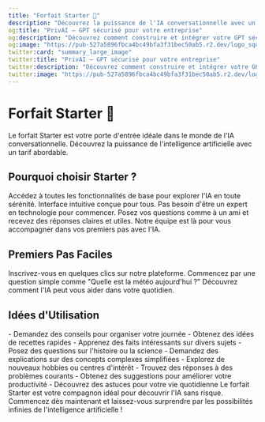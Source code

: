 ```yaml
---
title: "Forfait Starter 🌱"
description: "Découvrez la puissance de l'IA conversationnelle avec un tarif abordable"
og:title: "PrivAI – GPT sécurisé pour votre entreprise"
og:description: "Découvrez comment construire et intégrer votre GPT sécurisé avec PrivAI."
og:image: "https://pub-527a5896fbca4bc49bfa3f31bec50ab5.r2.dev/logo_square.png"
twitter:card: "summary_large_image"
twitter:title: "PrivAI – GPT sécurisé pour votre entreprise"
twitter:description: "Découvrez comment construire et intégrer votre GPT sécurisé avec PrivAI."
twitter:image: "https://pub-527a5896fbca4bc49bfa3f31bec50ab5.r2.dev/logo_square.png"
---
```


# Forfait Starter 🌱

Le forfait Starter est votre porte d'entrée idéale dans le monde de l'IA conversationnelle. Découvrez la puissance de l'intelligence artificielle avec un tarif abordable.

## Pourquoi choisir Starter ?

<CardGroup cols={2}>
  <Card title="Fonctionnalités Essentielles" icon="star">
    Accédez à toutes les fonctionnalités de base pour explorer l'IA en toute sérénité.
  </Card>
  <Card title="Ultra Simple" icon="zap">
    Interface intuitive conçue pour tous. Pas besoin d'être un expert en technologie pour commencer.
  </Card>
  <Card title="Conversations Naturelles" icon="message-circle">
    Posez vos questions comme à un ami et recevez des réponses claires et utiles.
  </Card>
  <Card title="Support Disponible" icon="headset">
    Notre équipe est là pour vous accompagner dans vos premiers pas avec l'IA.
  </Card>
</CardGroup>

## Premiers Pas Faciles

<Steps>
  <Step title="Créez votre compte">
    Inscrivez-vous en quelques clics sur notre plateforme.
  </Step>
  <Step title="Posez votre première question">
    Commencez par une question simple comme "Quelle est la météo aujourd'hui ?"
  </Step>
  <Step title="Explorez les possibilités">
    Découvrez comment l'IA peut vous aider dans votre quotidien.
  </Step>
</Steps>

## Idées d'Utilisation

<AccordionGroup>
  <Accordion title="Questions du Quotidien">
    - Demandez des conseils pour organiser votre journée
    - Obtenez des idées de recettes rapides
    - Apprenez des faits intéressants sur divers sujets
  </Accordion>
  <Accordion title="Apprentissage et Découverte">
    - Posez des questions sur l'histoire ou la science
    - Demandez des explications sur des concepts complexes simplifiées
    - Explorez de nouveaux hobbies ou centres d'intérêt
  </Accordion>
  <Accordion title="Aide Pratique">
    - Trouvez des réponses à des problèmes courants
    - Obtenez des suggestions pour améliorer votre productivité
    - Découvrez des astuces pour votre vie quotidienne
  </Accordion>
</AccordionGroup>

<Update label="Lancez-vous !" description="Prêt à commencer votre aventure IA ?">
  Le forfait Starter est votre compagnon idéal pour découvrir l'IA sans risque. Commencez dès maintenant et laissez-vous surprendre par les possibilités infinies de l'intelligence artificielle !
</Update>